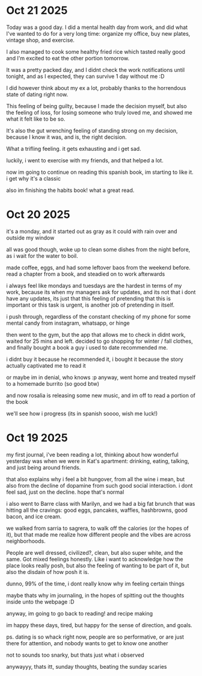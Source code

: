 # Oct 21 2025

Today was a good day. I did a mental health day from work, and did what I've wanted to do for a very long time: organize my office, buy new plates, vintage shop, and exercise.

I also managed to cook some healthy fried rice which tasted really good and I'm excited to eat the other portion tomorrow.

It was a pretty packed day, and I didnt check the work notifications until tonight, and as I expected, they can survive 1 day without me :D

I did however think about my ex a lot, probably thanks to the horrendous state of dating right now.

This feeling of being guilty, because I made the decision myself, but also the feeling of loss, for losing someone who truly loved me, and showed me what it felt like to be so.

It's also the gut wrenching feeling of standing strong on my decision, because I know it was, and is, the right decision.

What a trifling feeling. it gets exhausting and i get sad.

luckily, i went to exercise with my friends, and that helped a lot.

now im going to continue on reading this spanish book, im starting to like it. i get why it's a classic

also im finishing the habits book! what a great read.

# Oct 20 2025

it's a monday, and it started out as gray as it could with rain over and outside my window

all was good though, woke up to clean some dishes from the night before, as i wait for the water to boil.

made coffee, eggs, and had some leftover baos from the weekend before. read a chapter from a book, and steadied on to work afterwards

i always feel like mondays and tuesdays are the hardest in terms of my work, because its when my managers ask for updates, and its not that i dont have any updates, its just that this feeling of pretending that this is important or this task is urgent, is another job of pretending in itself.

i push through, regardless of the constant checking of my phone for some mental candy from instagram, whatsapp, or hinge

then went to the gym, but the app that allows me to check in didnt work, waited for 25 mins and left. decided to go shopping for winter / fall clothes, and finally bought a book a guy i used to date recommended me.

i didnt buy it because he recommended it, i bought it because the story actually captivated me to read it

or maybe im in denial, who knows :p anyway, went home and treated myself to a homemade burrito (so good btw)

and now rosalia is releasing some new music, and im off to read a portion of the book

we'll see how i progress (its in spanish soooo, wish me luck!)

# Oct 19 2025

my first journal, i've been reading a lot, thinking about how wonderful yesterday was when we were in Kat's apartment: drinking, eating, talking, and just being around friends.

that also explains why i feel a bit hungover, from all the wine i mean, but also from the decline of dopamine from such good social interaction. i dont feel sad, just on the decline. hope that's normal

i also went to Barre class with Marilyn, and we had a big fat brunch that was hitting all the cravings: good eggs, pancakes, waffles, hashbrowns, good bacon, and ice cream.

we walked from sarria to sagrera, to walk off the calories (or the hopes of it), but that made me realize how different people and the vibes are across neighborhoods.

People are well dressed, civilized?, clean, but also super white, and the same. Got mixed feelings honestly. Like i want to acknowledge how the place looks really posh, but also the feeling of wanting to be part of it, but also the disdain of how posh it is. 

dunno, 99% of the time, i dont really know why im feeling certain things

maybe thats why im journaling, in the hopes of spitting out the thoughts inside unto the webpage :D

anyway, im going to go back to reading! and recipe making

im happy these days, tired, but happy for the sense of direction, and goals.

ps. dating is so whack right now, people are so performative, or are just there for attention, and nobody wants to get to know one another

not to sounds too snarky, but thats just what i observed

anywayyy, thats itt, sunday thoughts, beating the sunday scaries